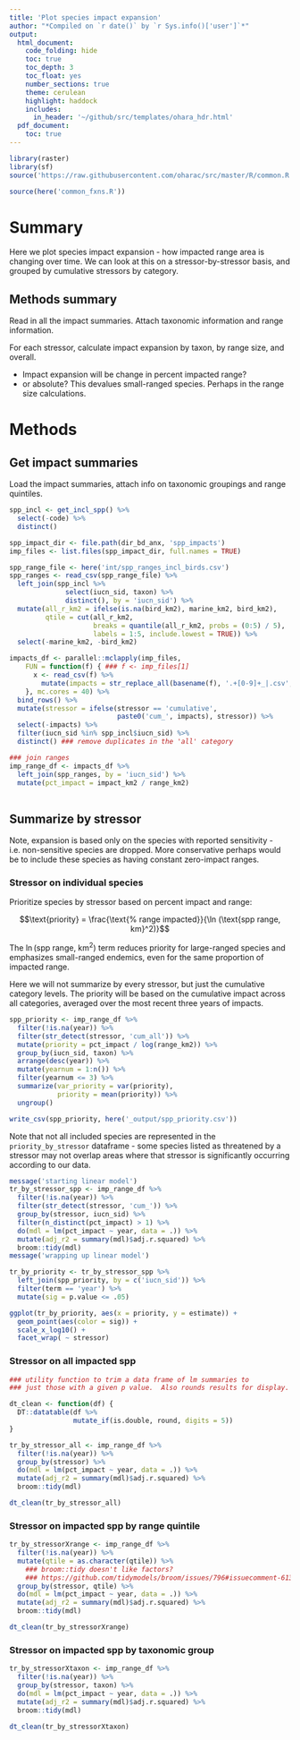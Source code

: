 ```yaml
---
title: 'Plot species impact expansion'
author: "*Compiled on `r date()` by `r Sys.info()['user']`*"
output: 
  html_document:
    code_folding: hide
    toc: true
    toc_depth: 3
    toc_float: yes
    number_sections: true
    theme: cerulean
    highlight: haddock
    includes: 
      in_header: '~/github/src/templates/ohara_hdr.html'
  pdf_document:
    toc: true
---
```


``` r

library(raster)
library(sf)
source('https://raw.githubusercontent.com/oharac/src/master/R/common.R')

source(here('common_fxns.R'))

```


# Summary

Here we plot species impact expansion - how impacted range area is changing over time.  We can look at this on a stressor-by-stressor basis, and grouped by cumulative stressors by category.  

## Methods summary

Read in all the impact summaries.  Attach taxonomic information and range information.

For each stressor, calculate impact expansion by taxon, by range size, and overall.  

* Impact expansion will be change in percent impacted range? 
* or absolute?  This devalues small-ranged species.  Perhaps in the range size calculations.

# Methods

## Get impact summaries

Load the impact summaries, attach info on taxonomic groupings and range quintiles.

```r

spp_incl <- get_incl_spp() %>%
  select(-code) %>%
  distinct()

spp_impact_dir <- file.path(dir_bd_anx, 'spp_impacts')
imp_files <- list.files(spp_impact_dir, full.names = TRUE)

spp_range_file <- here('int/spp_ranges_incl_birds.csv')
spp_ranges <- read_csv(spp_range_file) %>%
  left_join(spp_incl %>%
              select(iucn_sid, taxon) %>%
              distinct(), by = 'iucn_sid') %>%
  mutate(all_r_km2 = ifelse(is.na(bird_km2), marine_km2, bird_km2),
         qtile = cut(all_r_km2, 
                     breaks = quantile(all_r_km2, probs = (0:5) / 5),
                     labels = 1:5, include.lowest = TRUE)) %>%
  select(-marine_km2, -bird_km2)

impacts_df <- parallel::mclapply(imp_files,
    FUN = function(f) { ### f <- imp_files[1]
      x <- read_csv(f) %>%
        mutate(impacts = str_replace_all(basename(f), '.+[0-9]+_|.csv', ''))
    }, mc.cores = 40) %>%
  bind_rows() %>%
  mutate(stressor = ifelse(stressor == 'cumulative', 
                           paste0('cum_', impacts), stressor)) %>%
  select(-impacts) %>%
  filter(iucn_sid %in% spp_incl$iucn_sid) %>%
  distinct() ### remove duplicates in the 'all' category

### join ranges
imp_range_df <- impacts_df %>%
  left_join(spp_ranges, by = 'iucn_sid') %>%
  mutate(pct_impact = impact_km2 / range_km2)
  

```



## Summarize by stressor

Note, expansion is based only on the species with reported sensitivity - i.e. non-sensitive species are dropped.  More conservative perhaps would be to include these species as having constant zero-impact ranges.

### Stressor on individual species

Prioritize species by stressor based on percent impact and range:

$$\text{priority} = \frac{\text{% range impacted}}{\ln (\text{spp range, km}^2)}$$

The $\ln (\text{spp range, km}^2)$ term reduces priority for large-ranged species and emphasizes small-ranged endemics, even for the same proportion of impacted range.

Here we will not summarize by every stressor, but just the cumulative category levels.  The priority will be based on the cumulative impact across all categories, averaged over the most recent three years of impacts.

``` r
spp_priority <- imp_range_df %>%
  filter(!is.na(year)) %>%
  filter(str_detect(stressor, 'cum_all')) %>%
  mutate(priority = pct_impact / log(range_km2)) %>%
  group_by(iucn_sid, taxon) %>%
  arrange(desc(year)) %>%
  mutate(yearnum = 1:n()) %>%
  filter(yearnum <= 3) %>%
  summarize(var_priority = var(priority),
            priority = mean(priority)) %>%
  ungroup()

write_csv(spp_priority, here('_output/spp_priority.csv'))
```

Note that not all included species are represented in the `priority_by_stressor` dataframe - some species listed as threatened by a stressor may not overlap areas where that stressor is significantly occurring according to our data.

```r
message('starting linear model')
tr_by_stressor_spp <- imp_range_df %>%
  filter(!is.na(year)) %>%
  filter(str_detect(stressor, 'cum_')) %>%
  group_by(stressor, iucn_sid) %>%
  filter(n_distinct(pct_impact) > 1) %>%
  do(mdl = lm(pct_impact ~ year, data = .)) %>%
  mutate(adj_r2 = summary(mdl)$adj.r.squared) %>%
  broom::tidy(mdl)
message('wrapping up linear model')

tr_by_priority <- tr_by_stressor_spp %>%
  left_join(spp_priority, by = c('iucn_sid')) %>%
  filter(term == 'year') %>%
  mutate(sig = p.value <= .05)

ggplot(tr_by_priority, aes(x = priority, y = estimate)) +
  geom_point(aes(color = sig)) +
  scale_x_log10() +
  facet_wrap( ~ stressor)
```

### Stressor on all impacted spp

```r
### utility function to trim a data frame of lm summaries to 
### just those with a given p value.  Also rounds results for display.

dt_clean <- function(df) {
  DT::datatable(df %>% 
                mutate_if(is.double, round, digits = 5))
}

```

```r

tr_by_stressor_all <- imp_range_df %>%
  filter(!is.na(year)) %>%
  group_by(stressor) %>%
  do(mdl = lm(pct_impact ~ year, data = .)) %>%
  mutate(adj_r2 = summary(mdl)$adj.r.squared) %>%
  broom::tidy(mdl)

dt_clean(tr_by_stressor_all)
```

### Stressor on impacted spp by range quintile

```r

tr_by_stressorXrange <- imp_range_df %>%
  filter(!is.na(year)) %>%
  mutate(qtile = as.character(qtile)) %>%
    ### broom::tidy doesn't like factors? 
    ### https://github.com/tidymodels/broom/issues/796#issuecomment-613378714
  group_by(stressor, qtile) %>%
  do(mdl = lm(pct_impact ~ year, data = .)) %>%
  mutate(adj_r2 = summary(mdl)$adj.r.squared) %>%
  broom::tidy(mdl)

dt_clean(tr_by_stressorXrange)
```

### Stressor on impacted spp by taxonomic group

```r

tr_by_stressorXtaxon <- imp_range_df %>%
  filter(!is.na(year)) %>%
  group_by(stressor, taxon) %>%
  do(mdl = lm(pct_impact ~ year, data = .)) %>%
  mutate(adj_r2 = summary(mdl)$adj.r.squared) %>%
  broom::tidy(mdl)

dt_clean(tr_by_stressorXtaxon)
```


